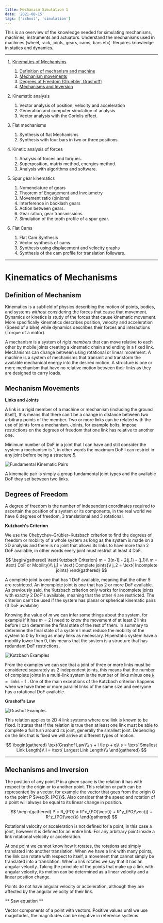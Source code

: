 ```yaml
---
title: Mechanism Simulation 1
date: '2021-08-15'
tags: ['school', 'simulation']
---
```



This is an overview of the knowledge needed for simulating mechanisms, machines, instruments and actuators. Understand the mechanisms used in machines (wheel, rack, joints, gears, cams, bars etc).  Requires knowledge in statics and dynamics. 

***

1. [Kinematics of Mechanisms](#kinematics-of-mechanisms)
	1. [Definition of mechanism and machine](#definition-of-mechanism)
	2. [Mechanism movements](#mechanism-movements)
	3. [Degrees of Freedom (Gruebler, Grashoff)](#degrees-of-freedom)
	4. [Mechanisms and Inversion](#mechanisms-and-inversion)


2. Kinematic analysis
	1. Vector analysis of position, velocity and acceleration
	2. Generation and computer simulation of analysis
	3. Vector analysis with the Coriolis effect.
3. Flat mechanisms
	1. Synthesis of flat Mechanisms
	2. Synthesis with four bars in two or three positions.
4. Kinetic analysis of forces
	1. Analysis of forces and torques.
	2. Superposition, matrix method, energies method.
	3. Analysis with algorithms and software.
5. Spur gear kinematics
	1. Nomenclature of gears
	2. Theorem of Engagement and Involumetry
	3. Movement ratio (pinions)
	4. Interference in backlash gears
	5. Action between gears.
	6. Gear ration, gear transmissions.
	7. Simulation of the tooth profile of a spur gear.
6. Flat Cams
	1. Flat Cam Synthesis
	2. Vector synthesis of cams
	3. Synthesis using displacement and velocity graphs
	4. Synthesis of the cam profile for translation followers.

***

# Kinematics of Mechanisms #

## Definition of Mechanism ##

Kinematics is a subfield of physics describing the motion of points, bodies, and systems *without* considering the forces that cause that movement. Dynamics or kinetics is study of the forces that cause kinematic movement. More specifically kinematics describes position, velocity and acceleration (Speed of a bike) while dynamics describes their forces and interactions (Torque of a motor).

A mechanism is a system of *rigid members* that can move relative to each other by mobile joints creating a kinematic chain and ending in a fixed link. Mechanisms can change between using rotational or linear movement. A machine is a system of mechanisms that transmit and transform the available mechanical energy into the desired motion. A structure is one or more mechanism that have no relative motion between their links as they are designed to carry loads.

## Mechanism Movements ##

**Links and Joints**

A link is a rigid member of a machine or mechanism (including the ground itself), this means that there can't be a change in distance between two arbitrary points of the member. Two or more links can be related with the use of joints form a mechanism. Joints, for example bolts, impose restrictions on the degrees of freedom that one link has relative to another one. 

Minimum number of DoF in a joint that I can have and still consider the system a mechanism is 1, in other words the maximum DoF I can restrict in any joint before being a structure 5.

![Fundamental Kinematic Pairs](/static/images/notes/FundamentalKinematicPairs.jpg)

A kinematic pair is simply a group fundamental joint types and the available DoF they set between two links.

## Degrees of Freedom ##

A degree of freedom is the number of independent coordinates required to ascertain the position of a system or its components, in the real world we have 6 degrees of freedom, 3 translational and 3 rotational. 

**Kutzbach's Criterion**

We use the Chebychev–Grübler–Kutzbach criterion to find the degrees of freedom or mobility of a whole system as long as the system is made on a 2D analysis and there is no joint that allows its links to have more than 2 DoF available, in other words every joint must restrict at least 4 DoF.

$$
\begin{gathered}
	\text{Kutzbach Criterion}
	m = 3(n-1) - 2(j_1) - (j_1)\\
	m = \text{ DoF or Mobility}\\
	j_1 = \text{ Complete joints}\\
	j_2 = \text{ Incomplete joints}
\end{gathered}
$$

A complete joint is one that has 1 DoF available, meaning that the other 5 are restricted. An incomplete joint is one that has 2 or more DoF available. As previously said, the Kutzbach criterion only works for incomplete joints with exactly 2 DoF's available, meaning that the other 4 are restricted. The criterion can't be used if the system has planar or spherical kinematic pairs (3 DoF available)

Knowing the value of $m$ we can infer some things about the system, for example if it has $m=2$ I need to know the movement of at least 2 links before I can determine the final state of the rest of them. In summary to determine the final state of a system I must reduce the mobility of the system to 0 by fixing as many links as necessary. Hiperstatic system have a mobility lower than 0, this means that the system is a structure that has redundant DoF restrictions.

![Kutzbach Examples](/static/images/notes/ExampleKutzbackCriterionMechanismSimulation.png)

From the examples we can see that a joint of three or more links must be considered separately as 2 independent joints, this means that the number of complete joints in a multi-link system is the number of links minus one $j_1=\text{ links}-1$ . One of the main exceptions of the Kutzbach criterion happens when we have three or more parallel links of the same size and everyone has a rotational DoF available.

**Grashof's Law**

![Grashof Examples](/static/images/notes/FourBarLinkKineticMechanismSimulation.png)

This relation applies to 2D 4 link systems where one link is known to be fixed. It states that if the relation is true then at least one link must be able to complete a full turn around its joint, generally the smallest joint. Depending on the link that is fixed we will arrive at different types of motion.

$$
\begin{gathered}
	\text{Grashof Law}\\
	s + l \le p + q\\
	s = \text{ Smallest Link Length}\\
	l = \text{ Largest Link Length}\\
\end{gathered}
$$

***

## Mechanisms and Inversion ##

The position of any point P in a given space is the relation it has with respect to the origin or to another point. This relation or path can be represented by a vector, for example the vector that goes from the origin O to the point P $\vec{R_{PO}}$. Also consider that the speed and rotation of a point will always be equal to its linear change in position.

$$
\begin{gathered}
	P = R_{PO} = R^x_{PO}\vec{i} + R^y_{PO}\vec{j} + R^z_{PO}\vec{k}
\end{gathered}
$$

Rotational velocity or acceleration is not defined for a point, in this case a joint, however it is defined for an entire link. For any arbitrary point inside a link rotational velocity or acceleration.



At one point we cannot know how it rotates, the rotations are simply translated into another translation.
When we have a link with many points, the link can rotate with respect to itself, a movement that cannot simply be translated into a translation.
When a link rotates we say that it has an angular velocity.
Taking the principle of the points that make up a link with angular velocity, its motion can be determined as a linear velocity and a linear position change.

Points do not have angular velocity or acceleration, although they are affected by the angular velocity of their link.

** Saw equation **

Vector components of a point with vectors.
Positive values ​​until we use magnitudes, the magnitudes can be negative in reference systems.





